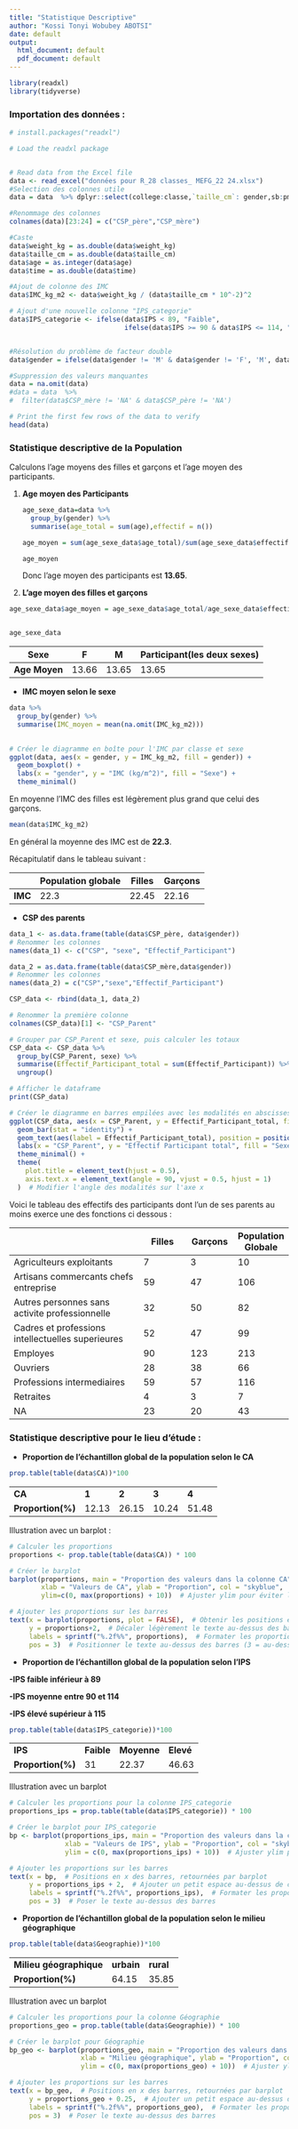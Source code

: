```yaml
---
title: "Statistique Descriptive"
author: "Kossi Tonyi Wobubey ABOTSI"
date: default
output:
  html_document: default
  pdf_document: default
---
```


```r
library(readxl)
library(tidyverse)
```

### Importation des données :

```r
# install.packages("readxl")

# Load the readxl package


# Read data from the Excel file
data <- read_excel("données pour R_28 classes_ MEFG_22 24.xlsx")
#Selection des colonnes utile
data = data  %>% dplyr::select(college:classe,`taille_cm`: gender,sb:pmvpa,time,CA:`CSP_P2`)

#Renommage des colonnes
colnames(data)[23:24] = c("CSP_père","CSP_mère")

#Caste
data$weight_kg = as.double(data$weight_kg)
data$taille_cm = as.double(data$taille_cm)
data$age = as.integer(data$age)
data$time = as.double(data$time)

#Ajout de colonne des IMC
data$IMC_kg_m2 <- data$weight_kg / (data$taille_cm * 10^-2)^2

# Ajout d'une nouvelle colonne "IPS_categorie"
data$IPS_categorie <- ifelse(data$IPS < 89, "Faible", 
                             ifelse(data$IPS >= 90 & data$IPS <= 114, "Moyenne", "Élevée"))


#Résolution du problème de facteur double
data$gender = ifelse(data$gender != 'M' & data$gender != 'F', 'M', data$gender)

#Suppression des valeurs manquantes
data = na.omit(data)
#data = data  %>% 
#  filter(data$CSP_mère != 'NA' & data$CSP_père != 'NA')

# Print the first few rows of the data to verify
head(data)
```

### **Statistique descriptive de la Population**

Calculons l'age moyens des filles et garçons et l'age moyen des participants.

1.  **Age moyen des Participants**

    ```r
    age_sexe_data=data %>%
      group_by(gender) %>%
      summarise(age_total = sum(age),effectif = n())

    age_moyen = sum(age_sexe_data$age_total)/sum(age_sexe_data$effectif)

    age_moyen
    ```

    Donc l'age moyen des participants est **13.65**.

2.  **L'age moyen des filles et garçons**

```r
age_sexe_data$age_moyen = age_sexe_data$age_total/age_sexe_data$effectif


age_sexe_data
```

| Sexe          | F     | M     | Participant(les deux sexes) |
|---------------|-------|-------|-----------------------------|
| **Age Moyen** | 13.66 | 13.65 | 13.65                       |

-   **IMC moyen selon le sexe**

```r
data %>%
  group_by(gender) %>%
  summarise(IMC_moyen = mean(na.omit(IMC_kg_m2)))
  
```

```r
# Créer le diagramme en boîte pour l'IMC par classe et sexe
ggplot(data, aes(x = gender, y = IMC_kg_m2, fill = gender)) +
  geom_boxplot() +
  labs(x = "gender", y = "IMC (kg/m^2)", fill = "Sexe") +
  theme_minimal()
```

En moyenne l'IMC des filles est légèrement plus grand que celui des garçons.

```r
mean(data$IMC_kg_m2)
```

En général la moyenne des IMC est de **22.3**.

Récapitulatif dans le tableau suivant :

|         | Population globale | Filles | Garçons |
|---------|--------------------|--------|---------|
| **IMC** | 22.3               | 22.45  | 22.16   |

-   **CSP des parents**

```r
data_1 <- as.data.frame(table(data$CSP_père, data$gender))
# Renommer les colonnes
names(data_1) <- c("CSP", "sexe", "Effectif_Participant")

data_2 = as.data.frame(table(data$CSP_mère,data$gender))
# Renommer les colonnes
names(data_2) = c("CSP","sexe","Effectif_Participant")

CSP_data <- rbind(data_1, data_2)

# Renommer la première colonne
colnames(CSP_data)[1] <- "CSP_Parent"

# Grouper par CSP_Parent et sexe, puis calculer les totaux
CSP_data <- CSP_data %>% 
  group_by(CSP_Parent, sexe) %>% 
  summarise(Effectif_Participant_total = sum(Effectif_Participant)) %>% 
  ungroup()

# Afficher le dataframe
print(CSP_data)
```

```r
# Créer le diagramme en barres empilées avec les modalités en abscisses affichées verticalement
ggplot(CSP_data, aes(x = CSP_Parent, y = Effectif_Participant_total, fill = sexe)) +
  geom_bar(stat = "identity") +
  geom_text(aes(label = Effectif_Participant_total), position = position_stack(vjust = 0.5), color = "black") +
  labs(x = "CSP_Parent", y = "Effectif Participant total", fill = "Sexe", title = "Répartition de la Quantité de Participants par CSP_Parent et sexe") +
  theme_minimal() +
  theme(
    plot.title = element_text(hjust = 0.5),
    axis.text.x = element_text(angle = 90, vjust = 0.5, hjust = 1)
  )  # Modifier l'angle des modalités sur l'axe x
```

Voici le tableau des effectifs des participants dont l'un de ses parents au moins exerce une des fonctions ci dessous :

|                                                   | Filles | Garçons | Population Globale |
|-----------------------------------|-------------|-------------|-------------|
| Agriculteurs exploitants                          | 7      | 3       | 10                 |
| Artisans commercants chefs entreprise             | 59     | 47      | 106                |
| Autres personnes sans activite professionnelle    | 32     | 50      | 82                 |
| Cadres et professions intellectuelles superieures | 52     | 47      | 99                 |
| Employes                                          | 90     | 123     | 213                |
| Ouvriers                                          | 28     | 38      | 66                 |
| Professions intermediaires                        | 59     | 57      | 116                |
| Retraites                                         | 4      | 3       | 7                  |
| NA                                                | 23     | 20      | 43                 |

### Statistique descriptive pour le lieu d'étude :

-   **Proportion de l'échantillon global de la population selon le CA**

```r
prop.table(table(data$CA))*100
```

|                   |       |       |       |       |
|-------------------|-------|-------|-------|-------|
| **CA**            | **1** | **2** | **3** | **4** |
| **Proportion(%)** | 12.13 | 26.15 | 10.24 | 51.48 |

Illustration avec un barplot :

```r
# Calculer les proportions
proportions <- prop.table(table(data$CA)) * 100

# Créer le barplot
barplot(proportions, main = "Proportion des valeurs dans la colonne CA", 
        xlab = "Valeurs de CA", ylab = "Proportion", col = "skyblue",
        ylim=c(0, max(proportions) + 10))  # Ajuster ylim pour éviter le chevauchement du texte

# Ajouter les proportions sur les barres
text(x = barplot(proportions, plot = FALSE),  # Obtenir les positions en x des barres
     y = proportions+2,  # Décaler légèrement le texte au-dessus des barres
     labels = sprintf("%.2f%%", proportions),  # Formater les proportions avec deux décimales
     pos = 3)  # Positionner le texte au-dessus des barres (3 = au-dessus)

```

-   **Proportion de l'échantillon global de la population selon l'IPS**

**-IPS faible inférieur à 89**

**-IPS moyenne entre 90 et 114**

**-IPS élevé supérieur à 115**

```r
prop.table(table(data$IPS_categorie))*100
```

|                   |            |             |           |
|-------------------|------------|-------------|-----------|
| **IPS**           | **Faible** | **Moyenne** | **Elevé** |
| **Proportion(%)** | 31         | 22.37       | 46.63     |

Illustration avec un barplot

```r
# Calculer les proportions pour la colonne IPS_categorie
proportions_ips = prop.table(table(data$IPS_categorie)) * 100

# Créer le barplot pour IPS_categorie
bp <- barplot(proportions_ips, main = "Proportion des valeurs dans la colonne IPS", 
              xlab = "Valeurs de IPS", ylab = "Proportion", col = "skyblue",
              ylim = c(0, max(proportions_ips) + 10))  # Ajuster ylim pour éviter le chevauchement du texte

# Ajouter les proportions sur les barres
text(x = bp,  # Positions en x des barres, retournées par barplot
     y = proportions_ips + 2,  # Ajouter un petit espace au-dessus de chaque barre pour le texte
     labels = sprintf("%.2f%%", proportions_ips),  # Formater les proportions avec deux décimales
     pos = 3)  # Poser le texte au-dessus des barres

```

-   **Proportion de l'échantillon global de la population selon le milieu géographique**

```r
prop.table(table(data$Geographie))*100
```

|                         |            |           |
|-------------------------|------------|-----------|
| **Milieu géographique** | **urbain** | **rural** |
| **Proportion(%)**       | 64.15      | 35.85     |

Illustration avec un barplot

```r
# Calculer les proportions pour la colonne Géographie
proportions_geo = prop.table(table(data$Geographie)) * 100

# Créer le barplot pour Géographie
bp_geo <- barplot(proportions_geo, main = "Proportion des valeurs dans la colonne Géographie", 
                  xlab = "Milieu géographique", ylab = "Proportion", col = "skyblue",
                  ylim = c(0, max(proportions_geo) + 10))  # Ajuster ylim pour éviter le chevauchement du texte

# Ajouter les proportions sur les barres
text(x = bp_geo,  # Positions en x des barres, retournées par barplot
     y = proportions_geo + 0.25,  # Ajouter un petit espace au-dessus de chaque barre pour le texte
     labels = sprintf("%.2f%%", proportions_geo),  # Formater les proportions avec deux décimales
     pos = 3)  # Poser le texte au-dessus des barres

```
